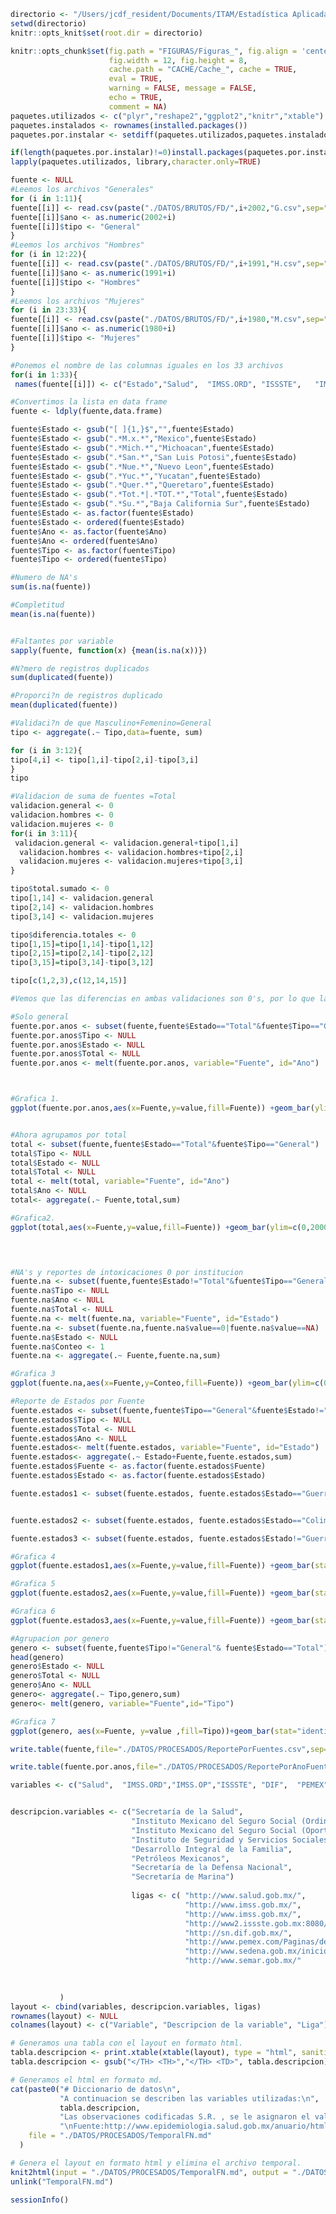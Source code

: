 ```r
directorio <- "/Users/jcdf_resident/Documents/ITAM/Estadística Aplicada I/Proyecto"
setwd(directorio)
knitr::opts_knit$set(root.dir = directorio)

knitr::opts_chunk$set(fig.path = "FIGURAS/Figuras_", fig.align = 'center',
                      fig.width = 12, fig.height = 8, 
                      cache.path = "CACHE/Cache_", cache = TRUE, 
                      eval = TRUE, 
                      warning = FALSE, message = FALSE,
                      echo = TRUE, 
                      comment = NA)
paquetes.utilizados <- c("plyr","reshape2","ggplot2","knitr","xtable")
paquetes.instalados <- rownames(installed.packages())
paquetes.por.instalar <- setdiff(paquetes.utilizados,paquetes.instalados)

if(length(paquetes.por.instalar)!=0)install.packages(paquetes.por.instalar)
lapply(paquetes.utilizados, library,character.only=TRUE)
```


```r
fuente <- NULL
#Leemos los archivos "Generales"
for (i in 1:11){
fuente[[i]] <- read.csv(paste("./DATOS/BRUTOS/FD/",i+2002,"G.csv",sep=""),sep=",", header= TRUE,stringsAsFactors=TRUE,na.strings=c("NA","S.R.","S/R"), fileEncoding="latin1")
fuente[[i]]$ano <- as.numeric(2002+i)
fuente[[i]]$tipo <- "General"
}
#Leemos los archivos "Hombres"
for (i in 12:22){
fuente[[i]] <- read.csv(paste("./DATOS/BRUTOS/FD/",i+1991,"H.csv",sep=""),sep=",", header= TRUE,stringsAsFactors=TRUE,na.strings=c("NA","S.R.","S/R"), fileEncoding="latin1")
fuente[[i]]$ano <- as.numeric(1991+i)
fuente[[i]]$tipo <- "Hombres"
}
#Leemos los archivos "Mujeres"
for (i in 23:33){
fuente[[i]] <- read.csv(paste("./DATOS/BRUTOS/FD/",i+1980,"M.csv",sep=""),sep=",", header= TRUE,stringsAsFactors=TRUE,na.strings=c("NA","S.R.","S/R"), fileEncoding="latin1")
fuente[[i]]$ano <- as.numeric(1980+i)
fuente[[i]]$tipo <- "Mujeres"
}

#Ponemos el nombre de las columnas iguales en los 33 archivos
for(i in 1:33){
 names(fuente[[i]]) <- c("Estado","Salud",  "IMSS.ORD",	"ISSSTE",	"IMSS.OP",	"DIF",	"PEMEX",	"SEDENA",	"SEMAR","Otras",	"Total","Ano","Tipo")}

#Convertimos la lista en data frame
fuente <- ldply(fuente,data.frame)
```

```r
fuente$Estado <- gsub("[ ]{1,}$","",fuente$Estado)
fuente$Estado <- gsub(".*M.x.*","Mexico",fuente$Estado)
fuente$Estado <- gsub(".*Mich.*","Michoacan",fuente$Estado)
fuente$Estado <- gsub(".*San.*","San Luis Potosi",fuente$Estado)
fuente$Estado <- gsub(".*Nue.*","Nuevo Leon",fuente$Estado)
fuente$Estado <- gsub(".*Yuc.*","Yucatan",fuente$Estado)
fuente$Estado <- gsub(".*Quer.*","Queretaro",fuente$Estado)
fuente$Estado <- gsub(".*Tot.*|.*TOT.*","Total",fuente$Estado)
fuente$Estado <- gsub(".*Su.*","Baja California Sur",fuente$Estado)
fuente$Estado <- as.factor(fuente$Estado)
fuente$Estado <- ordered(fuente$Estado)
fuente$Ano <- as.factor(fuente$Ano)
fuente$Ano <- ordered(fuente$Ano)
fuente$Tipo <- as.factor(fuente$Tipo)
fuente$Tipo <- ordered(fuente$Tipo)

```



```r
#Numero de NA's
sum(is.na(fuente))

#Completitud
mean(is.na(fuente))


#Faltantes por variable
sapply(fuente, function(x) {mean(is.na(x))}) 

#N?mero de registros duplicados
sum(duplicated(fuente))

#Proporci?n de registros duplicado
mean(duplicated(fuente))

#Validaci?n de que Masculino+Femenino=General
tipo <- aggregate(.~ Tipo,data=fuente, sum)

for (i in 3:12){
tipo[4,i] <- tipo[1,i]-tipo[2,i]-tipo[3,i]
}
tipo

#Validacion de suma de fuentes =Total
validacion.general <- 0
validacion.hombres <- 0
validacion.mujeres <- 0
for(i in 3:11){
 validacion.general <- validacion.general+tipo[1,i]
  validacion.hombres <- validacion.hombres+tipo[2,i]
  validacion.mujeres <- validacion.mujeres+tipo[3,i]
}

tipo$total.sumado <- 0
tipo[1,14] <- validacion.general
tipo[2,14] <- validacion.hombres
tipo[3,14] <- validacion.mujeres

tipo$diferencia.totales <- 0
tipo[1,15]=tipo[1,14]-tipo[1,12]
tipo[2,15]=tipo[2,14]-tipo[2,12]
tipo[3,15]=tipo[3,14]-tipo[3,12]

tipo[c(1,2,3),c(12,14,15)]

#Vemos que las diferencias en ambas validaciones son 0's, por lo que la información es verídica. La prueba de rangos indica que igual estan estructurados de manera correcta, ninguna fuente proporcionó mas datos que el total reportado.
```


```r
#Solo general
fuente.por.anos <- subset(fuente,fuente$Estado=="Total"&fuente$Tipo=="General") 
fuente.por.anos$Tipo <- NULL
fuente.por.anos$Estado <- NULL
fuente.por.anos$Total <- NULL
fuente.por.anos <- melt(fuente.por.anos, variable="Fuente", id="Ano")



#Grafica 1.
ggplot(fuente.por.anos,aes(x=Fuente,y=value,fill=Fuente)) +geom_bar(ylim=c(0,200000),stat="identity")+theme_bw()+theme(axis.title.x=element_blank(),axis.title.y=element_blank(),axis.text.x=element_blank())+facet_wrap(~Ano)+ggtitle("Intoxicaciones registradas por fuentes distribuidas anualmente")+theme(plot.title=element_text(face="bold",lineheight=1))


#Ahora agrupamos por total
total <- subset(fuente,fuente$Estado=="Total"&fuente$Tipo=="General") 
total$Tipo <- NULL
total$Estado <- NULL
total$Total <- NULL
total <- melt(total, variable="Fuente", id="Ano")
total$Ano <- NULL
total<- aggregate(.~ Fuente,total,sum)

#Grafica2.
ggplot(total,aes(x=Fuente,y=value,fill=Fuente)) +geom_bar(ylim=c(0,200000),stat="identity")+theme_bw()+theme(axis.title.x=element_blank(),axis.title.y=element_blank())+guides(fill=FALSE)+ggtitle("Intoxicaciones totales registradas por fuentes \n Periodo 2003-2013")+theme(plot.title=element_text(face="bold",lineheight=1))


                                                                                                               
```

```r

#NA's y reportes de intoxicaciones 0 por institucion
fuente.na <- subset(fuente,fuente$Estado!="Total"&fuente$Tipo=="General")
fuente.na$Tipo <- NULL
fuente.na$Ano <- NULL
fuente.na$Total <- NULL
fuente.na <- melt(fuente.na, variable="Fuente", id="Estado")
fuente.na <- subset(fuente.na,fuente.na$value==0|fuente.na$value==NA)
fuente.na$Estado <- NULL
fuente.na$Conteo <- 1
fuente.na <- aggregate(.~ Fuente,fuente.na,sum)

#Grafica 3
ggplot(fuente.na,aes(x=Fuente,y=Conteo,fill=Fuente)) +geom_bar(ylim=c(0,15),stat="identity")+theme_bw()+guides(fill=FALSE)+theme(axis.title.x=element_blank(),axis.title.y=element_blank())+ggtitle("Número de veces en que la institución no reportó incidentes \n Periodo 2003-2013")+theme(plot.title=element_text(face="bold",lineheight=1))

```

```r
#Reporte de Estados por Fuente
fuente.estados <- subset(fuente,fuente$Tipo=="General"&fuente$Estado!="Total")
fuente.estados$Tipo <- NULL
fuente.estados$Total <- NULL
fuente.estados$Ano <- NULL
fuente.estados<- melt(fuente.estados, variable="Fuente", id="Estado")
fuente.estados<- aggregate(.~ Estado+Fuente,fuente.estados,sum)
fuente.estados$Fuente <- as.factor(fuente.estados$Fuente)
fuente.estados$Estado <- as.factor(fuente.estados$Estado)

fuente.estados1 <- subset(fuente.estados, fuente.estados$Estado=="Guerrero"|fuente.estados$Estado=="Guanajuato"|fuente.estados$Estado=="Michoacan"|fuente.estados$Estado=="Morelos"|fuente.estados$Estado=="Jalisco"|fuente.estados$Estado=="Puebla")


fuente.estados2 <- subset(fuente.estados, fuente.estados$Estado=="Colima"|fuente.estados$Estado=="Durango"|fuente.estados$Estado=="Mexico"|fuente.estados$Estado=="Nayarit"|fuente.estados$Estado=="Oaxaca"|fuente.estados$Estado=="Queretaro"|fuente.estados$Estado=="Sinaloa"|fuente.estados$Estado=="Sonora"|fuente.estados$Estado=="Zacatecas"|fuente.estados$Estado=="Aguascalientes")

fuente.estados3 <- subset(fuente.estados, fuente.estados$Estado!="Guerrero"&fuente.estados$Estado!="Guanajuato"&fuente.estados$Estado!="Michoacan"&fuente.estados$Estado!="Morelos"&fuente.estados$Estado!="Jalisco"&fuente.estados$Estado!="Puebla"&fuente.estados$Estado!="Colima"&fuente.estados$Estado!="Durango"&fuente.estados$Estado!="Mexico"& fuente.estados$Estado!="Nayarit"&fuente.estados$Estado!="Oaxaca"&fuente.estados$Estado!="Queretaro"&fuente.estados$Estado!="Sinaloa"&fuente.estados$Estado!="Sonora"&fuente.estados$Estado!="Zacatecas"&fuente.estados$Estado!="Aguascalientes")

#Grafica 4
ggplot(fuente.estados1,aes(x=Fuente,y=value,fill=Fuente)) +geom_bar(stat="identity")+theme_bw()+theme(axis.title.x=element_blank(),axis.title.y=element_blank(),axis.text.x=element_blank())+facet_wrap(~Estado)+ scale_y_continuous(breaks=seq(0,1000000,50000))+ggtitle("Número de intoxicaciones reportadas por cada institución \n Periodo 2003-2013 V.1")+theme(plot.title=element_text(face="bold",lineheight=1))

#Grafica 5
ggplot(fuente.estados2,aes(x=Fuente,y=value,fill=Fuente)) +geom_bar(stat="identity")+theme_bw()+theme(axis.title.x=element_blank(),axis.title.y=element_blank(),axis.text.x=element_blank())+facet_wrap(~Estado)+ scale_y_continuous(breaks=seq(0,250000,25000))+ggtitle("Número de intoxicaciones reportadas por cada institución \n Periodo 2003-2013 V.2")+theme(plot.title=element_text(face="bold",lineheight=1))                                                                                                                                                                                      

#Grafica 6
ggplot(fuente.estados3,aes(x=Fuente,y=value,fill=Fuente)) +geom_bar(stat="identity")+theme_bw()+theme(axis.title.x=element_blank(),axis.title.y=element_blank(),axis.text.x=element_blank())+facet_wrap(~Estado)+ scale_y_continuous(breaks=seq(0,250000,1150))+ggtitle("Número de intoxicaciones reportadas por cada institución \n Periodo 2003-2013 V.3")+theme(plot.title=element_text(face="bold",lineheight=1))


```

```r
#Agrupacion por genero
genero <- subset(fuente,fuente$Tipo!="General"& fuente$Estado=="Total")
head(genero)
genero$Estado <- NULL
genero$Total <- NULL
genero$Ano <- NULL
genero<- aggregate(.~ Tipo,genero,sum)
genero<- melt(genero, variable="Fuente",id="Tipo")

#Grafica 7
ggplot(genero, aes(x=Fuente, y=value ,fill=Tipo))+geom_bar(stat="identity",position="dodge")+theme_bw()+theme(axis.title.x=element_blank(),axis.title.y=element_blank())+ggtitle("Por género")+theme(plot.title=element_text(face="bold",lineheight=1))+ggtitle("Número de intoxicaciones reportadas por cada institución por género \n Periodo 2003-2013")+theme(plot.title=element_text(face="bold",lineheight=1))+ scale_y_continuous(breaks=seq(0,9990000,20000),options(scipen=7))+scale_fill_manual(values=c("blue","red"))


```

```r
write.table(fuente,file="./DATOS/PROCESADOS/ReportePorFuentes.csv",sep=",",row.names=FALSE)

write.table(fuente.por.anos,file="./DATOS/PROCESADOS/ReportePorAnoFuente.csv",sep=",",row.names=FALSE)

```


```r
variables <- c("Salud",  "IMSS.ORD","IMSS.OP","ISSSTE",	"DIF",	"PEMEX",	"SEDENA",	"SEMAR")


descripcion.variables <- c("Secretaría de la Salud", 
                           "Instituto Mexicano del Seguro Social (Ordinario)",
                           "Instituto Mexicano del Seguro Social (Oportunidades)", 
                           "Instituto de Seguridad y Servicios Sociales de los Trabajadores del Estado",
                           "Desarrollo Integral de la Familia",
                           "Petróleos Mexicanos",
                           "Secretaría de la Defensa Nacional",
                           "Secretaría de Marina")
                           
                           ligas <- c( "http://www.salud.gob.mx/",
                                       "http://www.imss.gob.mx/",
                                       "http://www.imss.gob.mx/",
                                       "http://www2.issste.gob.mx:8080/",
                                       "http://sn.dif.gob.mx/",
                                       "http://www.pemex.com/Paginas/default.aspx#.VFBQcPmG-oM",
                                       "http://www.sedena.gob.mx/inicio",
                                       "http://www.semar.gob.mx/"
                                       
            

           )
layout <- cbind(variables, descripcion.variables, ligas)
rownames(layout) <- NULL 
colnames(layout) <- c("Variable", "Descripcion de la variable", "Liga")

# Generamos una tabla con el layout en formato html.
tabla.descripcion <- print.xtable(xtable(layout), type = "html", sanitize.text.function=function(x){x})
tabla.descripcion <- gsub("</TH> <TH>","</TH> <TD>", tabla.descripcion)

# Generamos el html en formato md.
cat(paste0("# Diccionario de datos\n", 
           "A continuacion se describen las variables utilizadas:\n", 
           tabla.descripcion, 
           "Las observaciones codificadas S.R. , se le asignaron el valor de NA",
           "\nFuente:http://www.epidemiologia.salud.gob.mx/anuario/html/anuarios.html"), 
    file = "./DATOS/PROCESADOS/TemporalFN.md"
  )

# Genera el layout en formato html y elimina el archivo temporal.
knit2html(input = "./DATOS/PROCESADOS/TemporalFN.md", output = "./DATOS/PROCESADOS/Layout.html")
unlink("TemporalFN.md")


```

```r
sessionInfo()
```

